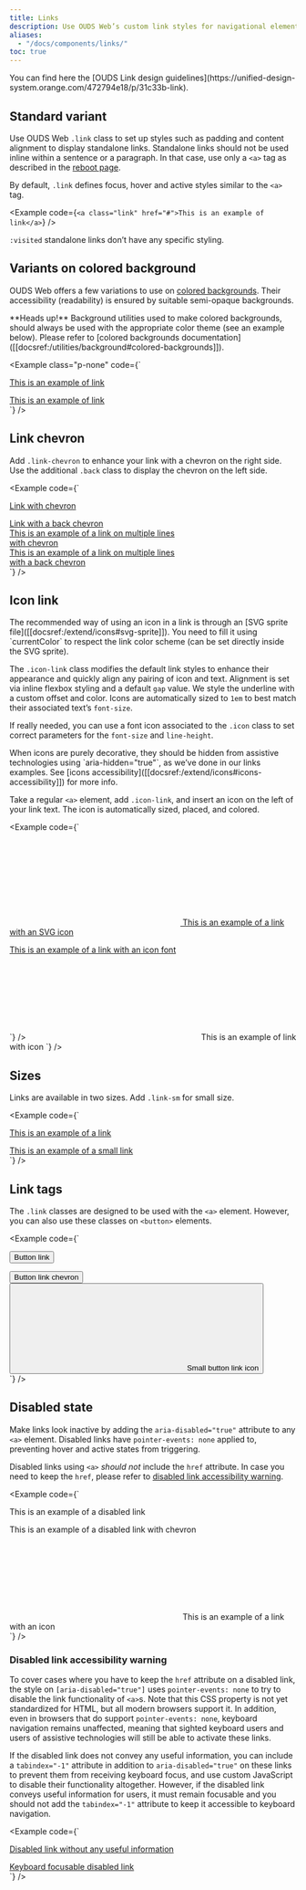 ```yaml
---
title: Links
description: Use OUDS Web’s custom link styles for navigational elements, enabling users to move between pages, sections, or external resources.
aliases:
  - "/docs/components/links/"
toc: true
---
```



<Callout type="info">
You can find here the [OUDS Link design guidelines](https://unified-design-system.orange.com/472794e18/p/31c33b-link).
</Callout>

## Standard variant

Use OUDS Web `.link` class to set up styles such as padding and content alignment to display standalone links. Standalone links should not be used inline within a sentence or a paragraph. In that case, use only a `<a>` tag as described in the [reboot page]([[docsref:/content/reboot#links]]).

By default, `.link` defines focus, hover and active styles similar to the `<a>` tag.

<Example code={`<a class="link" href="#">This is an example of link</a>`} />

`:visited` standalone links don’t have any specific styling.

## Variants on colored background

OUDS Web offers a few variations to use on [colored backgrounds]([[docsref:/utilities/background#colored-background]]). Their accessibility (readability) is ensured by suitable semi-opaque backgrounds.

<Callout type="warning">
**Heads up!** Background utilities used to make colored backgrounds, should always be used with the appropriate color theme (see an example below). Please refer to [colored backgrounds documentation]([[docsref:/utilities/background#colored-backgrounds]]).
</Callout>

<Example class="p-none" code={`<div class="bg-brand-primary p-lg">
    <div data-bs-theme="${getMode('modes-on-brand-primary')}">
      <a class="link link-on-colored-bg" href="#">This is an example of link</a>
    </div>
  </div>
  <div class="bg-status-negative-emphasized p-lg">
    <div data-bs-theme="${getMode('modes-on-status-negative-emphasized')}">
      <a class="link link-on-colored-bg" href="#">This is an example of link</a>
    </div>
  </div>`} />

## Link chevron

Add `.link-chevron` to enhance your link with a chevron on the right side. Use the additional `.back` class to display the chevron on the left side.

<Example code={`<div><a class="link link-chevron" href="#">Link with chevron</a></div>
  <div><a class="link link-chevron back" href="#">Link with a back chevron</a></div>
  <div style="width:20rem;">
    <div><a class="link link-chevron" href="#">This is an example of a link on multiple lines with chevron</a></div>
    <div><a class="link link-chevron back" href="#">This is an example of a link on multiple lines with a back chevron</a></div>
  </div>`} />

## Icon link

<Callout type="info">
The recommended way of using an icon in a link is through an [SVG sprite file]([[docsref:/extend/icons#svg-sprite]]). You need to fill it using `currentColor` to respect the link color scheme (can be set directly inside the SVG sprite).
</Callout>

The `.icon-link` class modifies the default link styles to enhance their appearance and quickly align any pairing of icon and text. Alignment is set via inline flexbox styling and a default `gap` value. We style the underline with a custom offset and color. Icons are automatically sized to `1em` to best match their associated text’s `font-size`.

If really needed, you can use a font icon associated to the `.icon` class to set correct parameters for the `font-size` and `line-height`.

<Callout>
When icons are purely decorative, they should be hidden from assistive technologies using `aria-hidden="true"`, as we’ve done in our links examples. See [icons accessibility]([[docsref:/extend/icons#icons-accessibility]]) for more info.
</Callout>

Take a regular `<a>` element, add `.icon-link`, and insert an icon on the left of your link text. The icon is automatically sized, placed, and colored.

<Example code={`<div>
    <a class="link icon-link" href="#">
      <svg aria-hidden="true">
        <use xlink:href="${getVersionedDocsPath('/assets/img/ouds-web-sprite.svg#heart-empty"/>')}
      </svg>
      This is an example of a link with an SVG icon
    </a>
  </div>
  <div>
    <a class="link icon-link" href="#">
      <span class="icon si si-settings" aria-hidden="true"></span>
      This is an example of a link with an icon font
    </a>
  </div>`} />

<BootstrapCompatibility>
<Example code={`<a class="icon-link" href="#">
    <svg class="bi" aria-hidden="true">
      <use xlink:href="${getVersionedDocsPath('/assets/img/ouds-web-sprite.svg#heart-empty"/>')}
    </svg>
    This is an example of link with icon
  </a>`} />
</BootstrapCompatibility>

## Sizes

Links are available in two sizes. Add `.link-sm` for small size.

<Example code={`<div><a class="link" href="#">This is an example of a link</a></div>
  <div><a class="link link-sm" href="#">This is an example of a small link</a></div>`} />

## Link tags

The `.link` classes are designed to be used with the `<a>` element. However, you can also use these classes on `<button>` elements.

<Example code={`<div><button class="link link" type="submit">Button link</button></div>
  <div><button class="link link-chevron" type="reset">Button link chevron</button></div>
  <div>
    <button class="link link-sm icon-link" type="button">
    <svg aria-hidden="true">
      <use xlink:href="${getVersionedDocsPath('/assets/img/ouds-web-sprite.svg#heart-empty"/>')}
    </svg> Small button link icon
    </button>
  </div>`} />

## Disabled state

Make links look inactive by adding the `aria-disabled="true"` attribute to any `<a>` element. Disabled links have `pointer-events: none` applied to, preventing hover and active states from triggering.

Disabled links using `<a>` *should not* include the `href` attribute. In case you need to keep the `href`, please refer to [disabled link accessibility warning](#disabled-link-accessibility-warning).

<Example code={`<div><a class="link" aria-disabled="true">This is an example of a disabled link</a></div>
  <div><a class="link link-chevron" aria-disabled="true">This is an example of a disabled link with chevron</a></div>
  <div><a class="link icon-link" aria-disabled="true">
    <svg aria-hidden="true">
      <use xlink:href="${getVersionedDocsPath('/assets/img/ouds-web-sprite.svg#heart-empty"/>')}
    </svg>
    This is an example of a link with an icon
  </a>
  </div>`} />

### Disabled link accessibility warning

To cover cases where you have to keep the `href` attribute on a disabled link, the style on `[aria-disabled="true"]` uses `pointer-events: none` to try to disable the link functionality of `<a>`s. Note that this CSS property is not yet standardized for HTML, but all modern browsers support it. In addition, even in browsers that do support `pointer-events: none`, keyboard navigation remains unaffected, meaning that sighted keyboard users and users of assistive technologies will still be able to activate these links.

If the disabled link does not convey any useful information, you can include a `tabindex="-1"` attribute in addition to `aria-disabled="true"` on these links to prevent them from receiving keyboard focus, and use custom JavaScript to disable their functionality altogether.
However, if the disabled link conveys useful information for users, it must remain focusable and you should not add the `tabindex="-1"` attribute to keep it accessible to keyboard navigation.

<Example code={`<div><a href="#" class="link" tabindex="-1" aria-disabled="true">Disabled link without any useful information</a></div>
  <div><a href="#" class="link" aria-disabled="true">Keyboard focusable disabled link</a></div>`} />

